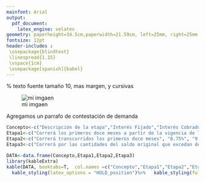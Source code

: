 ```yaml
---
mainfont: Arial
output:
  pdf_document:
    latex_engine: xelatex
geometry: paperheight=34.5cm,paperwidth=21.59cm, left=25mm, right=25mm, top=50.8mm, bottom=40mm, asymmetric
fontsize: 12pt
header-includes :
 \usepackage{blindtext}
 \linespread{1.15}
 \vspace{1cm}
 \usepackage[spanish]{babel}
---
```


% texto fuente tamaño 10, mas margen, y cursivas    
\newenvironment{enunciado}
{
    \itshape
    \leftskip=1cm \rightskip=1cm
    \begingroup
    \fontsize{10}{10}\selectfont
    }
    {
    \endgroup
    \leftskip=0cm\rightskip=0cm
}
\begin{enunciado}
Este es un texto de ejemplo, arriba de la imagen.
\end{enunciado}

![mi imgaen](img/sesion.png)



Agregamos un parrafo de contestación de demanda


```r

Concepto<-c("Descripción de la etapa","Interés Fijado","Interés Cobrado")
Etapa1<-c("Correrá los primeros doce meses a partir de la vigencia de la reestructura", "6.5%", "9.259%")
Etapa2<-c("Correrá transcurridos los primeros doce meses", "8.75%", "9.735%")
Etapa3<-c("Correrá por las cantidades del saldo original que excedan de 165,000 UDIS","10%","9.735%")

DATA<-data.frame(Concepto,Etapa1,Etapa2,Etapa3)
library(kableExtra)
kable(DATA, booktabs=T,  col.names =c("Concepto","Etapa1","Etapa2","Etapa3"), caption= "Intereses conforme a la cláusula 3BIS del convenio modificatorio")%>%add_footnote(c("Conforme al estado de cuenta presentado por la Actora como Anexo 3", "Valores expresados sin tomar en cuenta el costo inflacionario de las UDIS"))%>%
  kable_styling(latex_options = "HOLD_position")%>%   kable_styling(full_width = TRUE)
``` 

